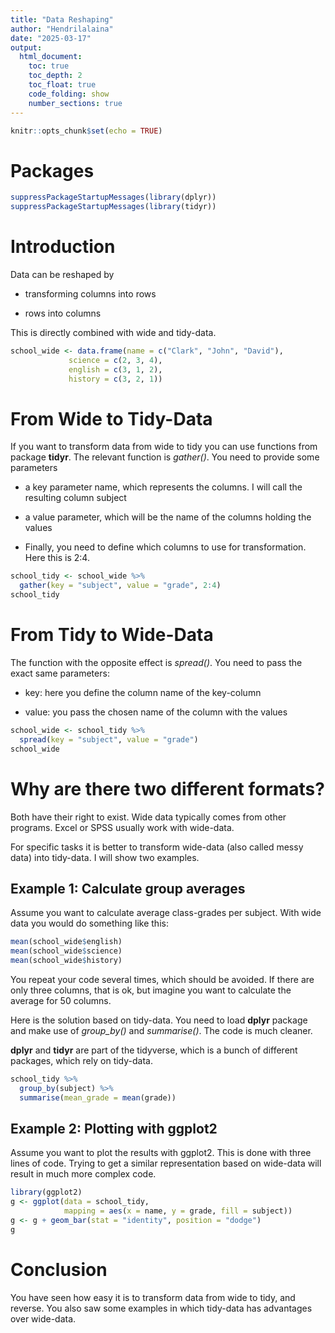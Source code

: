 ```yaml
---
title: "Data Reshaping"
author: "Hendrilalaina"
date: "2025-03-17"
output: 
  html_document:
    toc: true
    toc_depth: 2
    toc_float: true
    code_folding: show
    number_sections: true
---
```


```r
knitr::opts_chunk$set(echo = TRUE)
```

# Packages
 
```r
suppressPackageStartupMessages(library(dplyr))
suppressPackageStartupMessages(library(tidyr))
```


# Introduction

Data can be reshaped by 

- transforming columns into rows

- rows into columns

This is directly combined with wide and tidy-data.

```r
school_wide <- data.frame(name = c("Clark", "John", "David"),
             science = c(2, 3, 4),
             english = c(3, 1, 2),
             history = c(3, 2, 1))
```

# From Wide to Tidy-Data

If you want to transform data from wide to tidy you can use functions from package **tidyr**. The relevant function is *gather()*. You need to provide some parameters

- a key parameter name, which represents the columns. I will call the resulting column subject

- a value parameter, which will be the name of the columns holding the values

- Finally, you need to define which columns to use for transformation. Here this is 2:4.

```r
school_tidy <- school_wide %>%
  gather(key = "subject", value = "grade", 2:4)
school_tidy
```

# From Tidy to Wide-Data

The function with the opposite effect is *spread()*. You need to pass the exact same parameters:

- key: here you define the column name of the key-column

- value: you pass the chosen name of the column with the values

```r
school_wide <- school_tidy %>%
  spread(key = "subject", value = "grade")
school_wide
```

# Why are there two different formats?

Both have their right to exist. Wide data typically comes from other programs. Excel or SPSS usually work with wide-data.

For specific tasks it is better to transform wide-data (also called messy data) into tidy-data. I will show two examples.

## Example 1: Calculate group averages

Assume you want to calculate average class-grades per subject. With wide data you would do something like this:

```r
mean(school_wide$english)
mean(school_wide$science)
mean(school_wide$history)
```

You repeat your code several times, which should be avoided. If there are only three columns, that is ok, but imagine you want to calculate the average for 50 columns.

Here is the solution based on tidy-data. You need to load **dplyr** package and make use of *group_by()* and *summarise()*. The code is much cleaner.

**dplyr** and **tidyr** are part of the tidyverse, which is a bunch of different packages, which rely on tidy-data.

```r
school_tidy %>%
  group_by(subject) %>%
  summarise(mean_grade = mean(grade))
```

## Example 2: Plotting with ggplot2

Assume you want to plot the results with ggplot2. This is done with three lines of code. Trying to get a similar representation based on wide-data will result in much more complex code.

```r
library(ggplot2)
g <- ggplot(data = school_tidy, 
            mapping = aes(x = name, y = grade, fill = subject))
g <- g + geom_bar(stat = "identity", position = "dodge")
g
```

# Conclusion

You have seen how easy it is to transform data from wide to tidy, and reverse. You also saw some examples in which tidy-data has advantages over wide-data.

